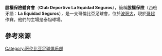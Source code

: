 {{expand|time=2015-03-29T15:48:02+00:00}}
{{refimprove|time=2015-03-29T15:48:02+00:00}}
{{noteTA
|G1=足球
|G2=南美球會
|T=zh-hans:股权保险体育俱乐部;zh-hant:股權保險體育俱樂部;zh-hk:伊基達體育會
|1=zh-hans:股权保险;zh-hant:股權保險;zh-hk:伊基達
|2=zh-hans:体育俱乐部;zh-hant:體育俱樂部;zh-hk:體育會
}}
{{Infobox football club
| clubname   = 股權保險<br> La Equidad Seguros
| image      = La Equidad Seguros logo.svg
| fullname   = Club Deportivo La Equidad<br> Seguros S.A.
| nickname   = ''Aseguradores''（保險人）、<br>''El Equipo Asegurador''（保險團隊）
| founded    = {{Start date and age|df=yes|1982|12|01}}
| ground     = 泰祖球場<ref>{{cite web|url=http://uk.soccerway.com/teams/colombia/la-equidad/venue/|title=CD LA EQUIDAD SEGUROS: ESTADIO METROPOLITANO DE TECHO|work=Soccerway|publisher=Global Sports Media|accessdate=5 June 2012|archive-date=2015-12-08|archive-url=https://web.archive.org/web/20151208121954/http://uk.soccerway.com/teams/colombia/la-equidad/venue/|dead-url=no}}</ref>
| capacity   = 10,000
| chairman   = Carlos Mario Zuluaga
| manager    = Arturo Boyacá
| league     = [[哥倫比亞足球甲級聯賽|哥倫比亞足球甲級聯賽]]
| season     = 2019
| position   = 第 17 位
| website    = http://www.equidadclubdeportivo.coop/
|pattern_la1 =_cdequidad16h
|pattern_b1  =_cdequidad16h
|pattern_ra1 =_cdequidad16h
|pattern_sh1 =_cdequidad16h
|pattern_so1 =_cdequidad16h
|leftarm1    =1B5F3D
|body1       =1B5F3D
|rightarm1   =1B5F3D
|shorts1     =1B5F3D
|socks1      =1B5F3D
|pattern_la2 =_cdequidad16t
|pattern_b2  =_cdequidad16t
|pattern_ra2 =_cdequidad16t
|pattern_sh2 =_cdequidad16t
|pattern_so2 =_cdequidad16t
|leftarm2    =41C439
|body2       =41C439
|rightarm2   =41C439
|shorts2     =41C439
|socks2      =41C439
|pattern_la3 =_cdequidad16a
|pattern_b3  =_cdequidad16a
|pattern_ra3 =_cdequidad16a
|pattern_sh3 =_cdequidad16a
|pattern_so3 =_cdequidad16a
|leftarm3    =00ED29
|body3       =000000
|rightarm3   =00ED29
|shorts3     =000000
|socks3      =000000
}}

'''股權保險體育會'''（'''Club Deportivo La Equidad Seguros'''），簡稱'''股權保險'''（西班牙語：'''La Equidad Seguros'''），是一支哥倫比亞足球會，位於[[波哥大|波哥大]]，現於[[哥超|哥超]]作賽。他們的主場是泰祖球場。

==參考來源==
{{reflist}}

{{fc-stub}}

[[Category:哥伦比亚足球俱乐部|Category:哥伦比亚足球俱乐部]]